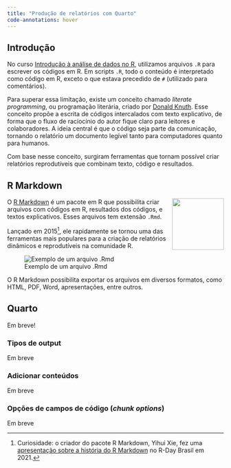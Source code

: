 ```yaml
---
title: "Produção de relatórios com Quarto"
code-annotations: hover
---
```


## Introdução

No curso [Introdução à análise de dados no R](https://ipeadata-lab.github.io/curso_r_intro_202409/), utilizamos arquivos `.R` para escrever os códigos em R. Em scripts `.R`, todo o conteúdo é interpretado como código em R, exceto o que estava precedido de `#` (utilizado para comentários).


Para superar essa limitação, existe um conceito chamado *literate programming*, ou programação literária, criado por [Donald Knuth](https://www-cs-faculty.stanford.edu/~knuth/lp.html). Esse conceito propõe a escrita de códigos intercalados com texto explicativo, de forma que o fluxo de raciocínio do autor fique claro para leitores e colaboradores. A ideia central é que o código seja parte da comunicação, tornando o relatório um documento legível tanto para computadores quanto para humanos.

Com base nesse conceito, surgiram ferramentas que tornam possível criar relatórios reprodutíveis que combinam texto, código e resultados.

## R Markdown
<img src="images/hex-rmarkdown.png" class="img-rstudio" align="right" width="120px"/>


O [R Markdown](https://rmarkdown.rstudio.com/) é um pacote em R que possibilita criar arquivos com códigos em R, resultados dos códigos, e textos explicativos. Esses arquivos tem extensão `.Rmd`.

Lançado em 2015[^rmarkdown-curiosidade], ele rapidamente se tornou uma das ferramentas mais populares para a criação de relatórios dinâmicos e reprodutíveis na comunidade R.

[^rmarkdown-curiosidade]: Curiosidade: o criador do pacote R Markdown, Yihui Xie, fez uma [apresentação sobre a história do R Markdown](https://slides.yihui.org/2021-Brazilian-R-Day.html#1) no R-Day Brasil em 2021.

![Exemplo de um arquivo .Rmd](images/exemplo-rmarkdown.png)

O R Markdown possibilita exportar os arquivos em diversos formatos, como HTML, PDF, Word, apresentações, entre outros.

## Quarto

Em breve!

### Tipos de output

Em breve

### Adicionar conteúdos

Em breve

### Opções de campos de código (*chunk options*)

Em breve

<!-- Rmarkdown - mais histórico  -->

<!-- Markdown básico (visual ,mostrar o de-para) -->

<!-- Introdução ao Quarto -->

<!-- Code blocks, opções de campos de código -->

<!-- alterar o tipo de output: Documentos (pdf,  html, docx, Apresentações) -->

<!-- adicionar conteúdos: tabela (knitr::kable()), gráficos, código em linha, expressões matemáticas em LaTeX (regressão linear simples como exemplo), callout blocks,   -->

<!-- em -->

<!-- Apresentações -->



